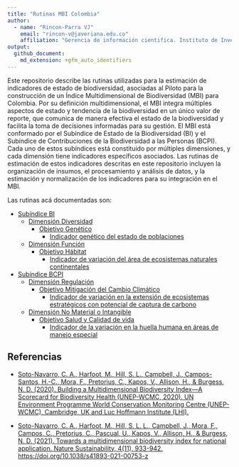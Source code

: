 ```yaml
---
title: "Rutinas MBI Colombia"
author: 
  - name: "Rincon-Parra VJ"
    email: "rincon-v@javeriana.edu.co"
    affiliation: "Gerencia de información cientifica. Instituto de Investigación de Recursos Biológicos Alexander von Humboldt - IAvH"
output: 
  github_document:
    md_extension: +gfm_auto_identifiers
---
```

Este repositorio describe las rutinas utilizadas para la estimación de indicadores de estado de biodiversidad, asociadas al Piloto para la construcción de un Índice Multidimensional de Biodiversidad (MBI) para Colombia. Por su definición multidimensional, el MBI integra múltiples aspectos de estado y tendencia de la biodiversidad en un único valor de reporte, que comunica de manera efectiva el estado de la biodiversidad y facilita la toma de decisiones informadas para su gestión.
El MBI está conformado por el Subíndice de Estado de la Biodiversidad (BI) y el Subíndice de Contribuciones de la Biodiversidad a las Personas (BCPI). Cada uno de estos subíndices está constituido por múltiples dimensiones, y cada dimensión tiene indicadores específicos asociados.
Las rutinas de estimación de estos indicadores descritas en este repositorio incluyen la organización de insumos, el procesamiento y análisis de datos, y la estimación y normalización de los indicadores para su integración en el MBI.

Las rutinas acá documentadas son:

*	[Subíndice BI](./MBI/BI_subindex)
    *	[Dimensión Diversidad](./MBI/BI_subindex/Dimension_Diversity)
        * [Objetivo Genético](./MBI/BI_subindex/Dimension_Diversity/Objective_Genetic)
            * [Indicador genético del estado de poblaciones](./MBI/BI_subindex/Dimension_Diversity/Objective_Genetic/GeneticStatePopulations)
    *	[Dimensión Función](./MBI/BI_subindex/Dimension_Function)
        * [Objetivo Hábitat ](./MBI/BI_subindex/Dimension_Function/Objective_Habitat)
            * [Indicador de variación del área de ecosistemas naturales continentales](./MBI/BI_subindex/Dimension_Function/Objective_Habitat/VariationNaturalEcosystemsArea)
* [Subíndice BCPI](./MBI/BCPI_subindex)
    *	[Dimensión Regulación](./MBI/BCPI_subindex/Dimension_Regulation)
        *	[Objetivo Mitigación del Cambio Climático](./MBI/BCPI_subindex/Dimension_Regulation/Objective_ClimateChangeMitigation)
            *	[Indicador de variación en la extensión de ecosistemas estratégicos con potencial de captura de carbono](./MBI/BCPI_subindex/Dimension_Regulation/Objective_ClimateChangeMitigation/VariationStrategicEcosystemsCarbonCapture)
    *	[Dimensión No Material o Intangible](./MBI/BCPI_subindex/Dimension_NonMaterialIntangible)
        * [Objetivo Salud y Calidad de vida](./MBI/BCPI_subindex/Dimension_NonMaterialIntangible/Objective_HealthQualityLife)
            * [Indicador de la variación en la huella humana en áreas de manejo especial](./MBI/BCPI_subindex/Dimension_NonMaterialIntangible/Objective_HealthQualityLife/VariationHumanFootprintSpecialAreas)

## Referencias
* [Soto-Navarro, C. A., Harfoot, M., Hill, S. L., Campbell, J., Campos-Santos, H.-C., Mora, F., Pretorius, C., Kapos, V., Allison, H., & Burgess, N. D. (2020). Building a Multidimensional Biodiversity Index—A Scorecard for Biodiversity Health (UNEP-WCMC, 2020). UN Environment Programme World Conservation Monitoring Centre (UNEP-WCMC), Cambridge, UK and Luc Hoffmann Institute (LHI).](https://wedocs.unep.org/bitstream/handle/20.500.11822/38023/biodiversity_index.pdf?sequence=3&isAllowed=y)

* [Soto-Navarro, C. A., Harfoot, M., Hill, S. L. L., Campbell, J., Mora, F., Campos, C., Pretorius, C., Pascual, U., Kapos, V., Allison, H., & Burgess, N. D. (2021). Towards a multidimensional biodiversity index for national application. Nature Sustainability, 4(11), 933-942. https://doi.org/10.1038/s41893-021-00753-z](https://www.nature.com/articles/s41893-021-00753-z)

